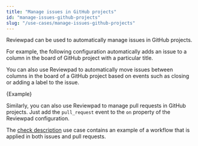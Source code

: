 ```yaml
---
title: "Manage issues in GitHub projects"
id: "manage-issues-github-projects"
slug: "/use-cases/manage-issues-github-projects"
---
```




Reviewpad can be used to automatically manage issues in GitHub projects.

For example, the following configuration automatically adds an issue to 
a column in the board of GitHub project with a particular title.

You can also use Reviewpad to automatically move issues between columns in the board of a GitHub project 
based on events such as closing or adding a label to the issue.

<CodeBlock language="yml">{Example}</CodeBlock>

Similarly, you can also use Reviewpad to manage pull requests in GitHub projects.
Just add the `pull_request` event to the `on` property of the Reviewpad configuration.

The [check description](./check-issue-description) use case contains an example of a workflow
that is applied in both issues and pull requests.
